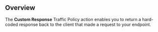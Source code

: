 


## Overview

The **Custom Response** Traffic Policy action enables you to return a hard-coded
response back to the client that made a request to your endpoint.
